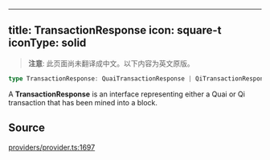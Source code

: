 <!-- AUTO-GENERATED-CONTENT:START (ENGLISH-COPY) -->
---
title: TransactionResponse
icon: square-t
iconType: solid
---

> **注意**: 此页面尚未翻译成中文。以下内容为英文原版。

```ts
type TransactionResponse: QuaiTransactionResponse | QiTransactionResponse;
```

A **TransactionResponse** is an interface representing either a Quai or Qi transaction that has been mined into a
block.

## Source

[providers/provider.ts:1697](https://github.com/dominant-strategies/quais.js/blob/c1c12d43f9d34c6baad2b0542bd6d0acd6fefcbf/src/providers/provider.ts#L1697)
